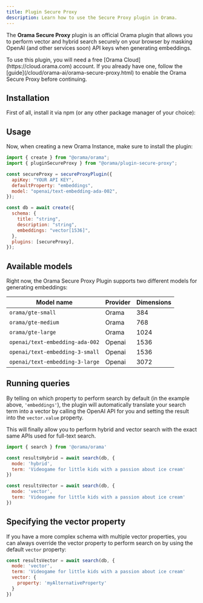 ```yaml
---
title: Plugin Secure Proxy
description: Learn how to use the Secure Proxy plugin in Orama.
---
```




The **Orama Secure Proxy** plugin is an official Orama plugin that allows you to perform vector and hybrid search securely on your browser by masking OpenAI (and other services soon) API keys when generating embeddings.

<Aside type="note" title='You will need a free Orama Cloud account for this'>
To use this plugin, you will need a free [Orama Cloud](https://cloud.orama.com) account. If you already have one, follow the [guide](/cloud/orama-ai/orama-secure-proxy.html) to enable the Orama Secure Proxy before continuing.
</Aside>

## Installation

First of all, install it via npm (or any other package manager of your choice):

<Install pkg="@orama/plugin-secure-proxy" />

## Usage

Now, when creating a new Orama Instance, make sure to install the plugin:

```js
import { create } from "@orama/orama";
import { pluginSecureProxy } from "@orama/plugin-secure-proxy";

const secureProxy = secureProxyPlugin({
  apiKey: "YOUR API KEY",
  defaultProperty: "embeddings",
  model: "openai/text-embedding-ada-002",
});

const db = await create({
  schema: {
    title: "string",
    description: "string",
    embeddings: "vector[1536]",
  },
  plugins: [secureProxy],
});
```

## Available models

Right now, the Orama Secure Proxy Plugin supports two different models for generating embeddings:

| Model name                      | Provider | Dimensions |
| ------------------------------- | -------- | ---------- |
| `orama/gte-small`               | Orama    | 384        |
| `orama/gte-medium`              | Orama    | 768        |
| `orama/gte-large`               | Orama    | 1024       |
| `openai/text-embedding-ada-002` | Openai   | 1536       |
| `openai/text-embedding-3-small` | Openai   | 1536       |
| `openai/text-embedding-3-large` | Openai   | 3072       |

## Running queries

By telling on which property to perform search by default (in the example above, `'embeddings'`), the plugin will automatically translate your search term into a vector by calling the OpenAI API for you and setting the result into the `vector.value` property.

This will finally allow you to perform hybrid and vector search with the exact same APIs used for full-text search.

```js
import { search } from '@orama/orama'

const resultsHybrid = await search(db, {
  mode: 'hybrid',
  term: 'Videogame for little kids with a passion about ice cream'
})

const resultsVector = await search(db, {
  mode: 'vector',
  term: 'Videogame for little kids with a passion about ice cream'
})
```

## Specifying the vector property

If you have a more complex schema with multiple vector properties, you can always override the vector property to perform search on by using the default `vector` property:

```js
const resultsVector = await search(db, {
  mode: 'vector',
  term: 'Videogame for little kids with a passion about ice cream'
  vector: {
    property: 'myAlternativeProperty'
  }
})
```
